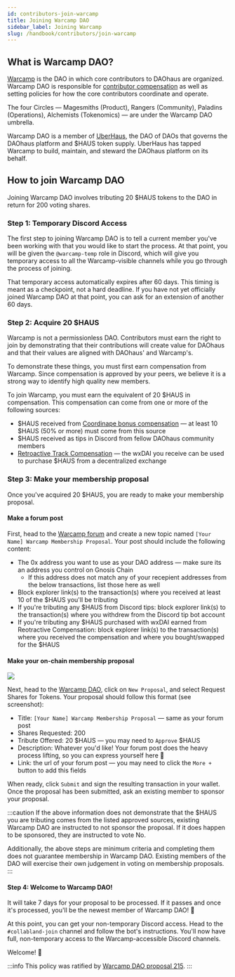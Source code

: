 ```yaml
---
id: contributors-join-warcamp
title: Joining Warcamp DAO
sidebar_label: Joining Warcamp
slug: /handbook/contributors/join-warcamp
--- 
```


## What is Warcamp DAO?

[Warcamp](https://app.daohaus.club/dao/0x64/0xef3d8c4fbb1860fceab16595db7e650cd5ad51c1) is the DAO in which core contributors to DAOhaus are organized. Warcamp DAO is responsible for [contributor compensation](compensation/overview) as well as setting policies for how the core contributors coordinate and operate.

The four Circles &mdash; Magesmiths (Product), Rangers (Community), Paladins (Operations), Alchemists (Tokenomics) &mdash; are under the Warcamp DAO umbrella.

Warcamp DAO is a member of [UberHaus](https://uberhaus.club), the DAO of DAOs that governs the DAOhaus platform and $HAUS token supply. UberHaus has tapped Warcamp to build, maintain, and steward the DAOhaus platform on its behalf.

## How to join Warcamp DAO

Joining Warcamp DAO involves tributing 20 $HAUS tokens to the DAO in return for 200 voting shares.

### Step 1: Temporary Discord Access

The first step to joining Warcamp DAO is to tell a current member you've been working with that you would like to start the process. At that point, you will be given the `@warcamp-temp` role in Discord, which will give you temporary access to all the Warcamp-visible channels while you go through the process of joining.

That temporary access automatically expires after 60 days. This timing is meant as a checkpoint, not a hard deadline. If you have not yet officially joined Warcamp DAO at that point, you can ask for an extension of another 60 days.

### Step 2: Acquire 20 $HAUS
Warcamp is not a permissionless DAO. Contributors must earn the right to join by demonstrating that their contributions will create value for DAOhaus and that their values are aligned with DAOhaus' and Warcamp's.

To demonstrate these things, you must first earn compensation from Warcamp. Since compensation is approved by your peers, we believe it is a strong way to identify high quality new members.

To join Warcamp, you must earn the equivalent of 20 $HAUS in compensation. This compensation can come from one or more of the following sources:

- $HAUS received from [Coordinape bonus compensation](compensation/coordinape-overview) &mdash; at least 10 $HAUS (50% or more) must come from this source
- $HAUS received as tips in Discord from fellow DAOhaus community members
- [Retroactive Track Compensation](compensation/retroactive) &mdash; the wxDAI you receive can be used to purchase $HAUS from a decentralized exchange

### Step 3: Make your membership proposal
Once you've acquired 20 $HAUS, you are ready to make your membership proposal. 

#### Make a forum post
First, head to the [Warcamp forum](https://forum.daohaus.club/c/hausdao/5) and create a new topic named `[Your Name] Warcamp Membership Proposal`. Your post should include the following content:
- The 0x address you want to use as your DAO address &mdash; make sure its an address you control on Gnosis Chain
  - If this address does not match any of your recepient addresses from the below transactions, list those here as well
- Block explorer link(s) to the transaction(s) where you received at least 10 of the $HAUS you'll be tributing
- If you're tributing any $HAUS from Discord tips: block explorer link(s) to the transaction(s) where you withdrew from the Discord tip bot account
- If you're tributing any $HAUS purchased with wxDAI earned from Reotractive Compensation: block explorer link(s) to the transaction(s) where you received the compensation and where you bought/swapped for the $HAUS

#### Make your on-chain membership proposal
![](/img/join-warcamp-proposal.png)

Next, head to the [Warcamp DAO](https://app.daohaus.club/dao/0x64/0xef3d8c4fbb1860fceab16595db7e650cd5ad51c1/proposals), click on `New Proposal`, and select Request Shares for Tokens. Your proposal should follow this format (see screenshot):
- Title: `[Your Name] Warcamp Membership Proposal` &mdash; same as your forum post
- Shares Requested: 200
- Tribute Offered: 20 $HAUS &mdash; you may need to `Approve` $HAUS
- Description: Whatever you'd like! Your forum post does the heavy process lifting, so you can express yourself here 🙂
- Link: the url of your forum post &mdash; you may need to click the `More +` button to add this fields

When ready, click `Submit` and sign the resulting transaction in your wallet. Once the proposal has been submitted, ask an existing member to sponsor your proposal.

:::caution
If the above information does not demonstrate that the $HAUS you are tributing comes from the listed approved sources, existing Warcamp DAO are instructed to not sponsor the proposal. If it does happen to be sponsored, they are instructed to vote No.

Additionally, the above steps are minimum criteria and completing them does not guarantee membership in Warcamp DAO. Existing members of the DAO will exercise their own judgement in voting on membership proposals.
:::

#### Step 4: Welcome to Warcamp DAO!

It will take 7 days for your proposal to be processed. If it passes and once it's processed, you'll be the newest member of Warcamp DAO! 🥳

At this point, you can get your non-temporary Discord access. Head to the `#collabland-join` channel and follow the bot's instructions. You'll now have full, non-temporary access to the Warcamp-accessible Discord channels. 

Welcome! 🤗

:::info
This policy was ratified by [Warcamp DAO proposal 215](https://app.daohaus.club/dao/0x64/0xef3d8c4fbb1860fceab16595db7e650cd5ad51c1/proposals/215).
:::